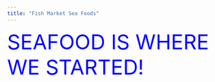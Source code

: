 ```yaml
---
title: "Fish Market Sea Foods"
---
```


<font color=blue size=72>SEAFOOD IS WHERE WE STARTED!</font>
